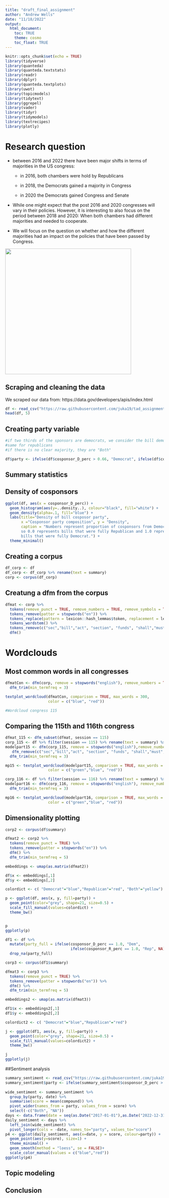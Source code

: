 ```yaml
---
title: "draft_final_assignment"
author: "Andrew Wells"
date: "11/18/2022"
output: 
  html_document:
    toc: TRUE
    theme: cosmo
    toc_float: TRUE
---
```


```r
knitr::opts_chunk$set(echo = TRUE)
library(tidyverse)
library(quanteda)
library(quanteda.textstats)
library(readr)
library(dplyr)
library(quanteda.textplots)
library(uwot)
library(topicmodels)
library(tidytext)
library(ggrepel)
library(vader)
library(tidyr)
library(tidymodels) 
library(textrecipes)
library(plotly)
```

# Research question

-   between 2016 and 2022 there have been major shifts in terms of majorities in the US congress:

    -   in 2016, both chambers were hold by Republicans

    -   in 2018, the Democrats gained a majority in Congress

    -   in 2020 the Democrats gained Congress and Senate

-   While one might expect that the post 2016 and 2020 congresses will vary in their policies. However, it is interesting to also focus on the period between 2018 and 2020: When both chambers had different majorities and needed to cooperate.

-   We will focus on the question on whether and how the different majorities had an impact on the policies that have been passed by Congress.

![](https://www.politico.com/dims4/default/0ba7efa/2147483647/strip/true/crop/1160x773+0+0/resize/1290x860!/quality/90/?url=https%253A%252F%252Fstatic.politico.com%252Fa3%252F2c%252Ffbd235e445b4a96e0373e3060e3c%252Fgettyimages-1294351903-1.jpg){width="400"}

## Scraping and cleaning the data

We scraped our data from: https://data.gov/developers/apis/index.html


```r
df <- read_csv("https://raw.githubusercontent.com/juka19/tad_assignment3/main/data/data_11_28.csv")
head(df, 5)
```

## Creating party variable

```r
#if two thirds of the sponsors are democrats, we consider the bill democrat-dominated
#same for republicans
#if there is no clear majority, they are "Both"

df$party <- ifelse(df$cosponsor_D_perc > 0.66, "Democrat", ifelse(df$cosponsor_R_perc > 0.66, "Republican", "Both"))
```

## Summary statistics

## Density of cosponsors
```r
ggplot(df, aes(x = cosponsor_D_perc)) + 
  geom_histogram(aes(y=..density..), colour="black", fill="white") +
  geom_density(alpha=.1, fill="blue") +
  labs(title="Density of bill cosposor party",
       x ="Cosponsor party composition", y = "Density", 
       caption = "Numbers represent proportion of cosponsors from Democratic party, 
       so 0.0 represents bills that were fully Republican and 1.0 represents 
       bills that were fully Democrat.") +
  theme_minimal()
```

## Creating a corpus

```r
df_corp <- df
df_corp <- df_corp %>% rename(text = summary)
corp <- corpus(df_corp)
```

## Creatung a dfm from the corpus
```r
dfmat <- corp %>%
  tokens(remove_punct = TRUE, remove_numbers = TRUE, remove_symbols = TRUE) %>%
  tokens_remove(patter = stopwords("en")) %>%
  tokens_replace(pattern = lexicon::hash_lemmas$token, replacement = lexicon::hash_lemmas$lemma) %>%
  tokens_wordstem() %>%
  tokens_remove(c("sec","bill","act", "section", "funds", "shall","must", "use", "author","fund","provid","program","requir","divis","titl","appropri","specifi")) %>%
  dfm()

```

# Wordclouds

## Most common words in all congresses

```r

dfmatCon <- dfm(corp, remove = stopwords("english"), remove_numbers = TRUE, remove_punct = TRUE, groups = corp$session) %>%dfm_remove(c("sec","bill","act", "section", "funds", "shall","must", "used")) %>%
  dfm_trim(min_termfreq = 3)

textplot_wordcloud(dfmatCon, comparison = TRUE, max_words = 300,
                   color = c("blue", "red"))

#Wordcloud congress 115
```

## Comparing the 115th and 116th congress

```r

dfmat_115 <- dfm_subset(dfmat, session == 115)
corp_115 <- df %>% filter(session == 115) %>% rename(text = summary) %>% corpus()
modelpart15 <- dfm(corp_115, remove = stopwords("english"),remove_numbers = TRUE, remove_punct = TRUE, groups = corp_115$party) %>%
   dfm_remove(c("sec","bill","act", "section", "funds", "shall","must", "used")) %>%
  dfm_trim(min_termfreq = 3)

mp15 <- textplot_wordcloud(modelpart15, comparison = TRUE, max_words = 300,
                   color = c("green","blue", "red"))

corp_116 <- df %>% filter(session == 116) %>% rename(text = summary) %>% corpus()
modelpart16 <- dfm(corp_116, remove = stopwords("english"), remove_numbers = TRUE, remove_punct = TRUE, groups = corp_116$party) %>% dfm_remove(c("sec","bill","act", "section", "funds", "shall","must", "used")) %>%
  dfm_trim(min_termfreq = 3)

mp16 <- textplot_wordcloud(modelpart16, comparison = TRUE, max_words = 300,
                   color = c("green","blue", "red"))
```




## Dimensionality plotting

```r
corp2 <- corpus(df$summary)

dfmat2 <- corp2 %>%
  tokens(remove_punct = TRUE) %>%
  tokens_remove(patter = stopwords("en")) %>%
  dfm() %>%
  dfm_trim(min_termfreq = 5)

embeddings <- umap(as.matrix(dfmat2)) 

df$x <- embeddings[,1]
df$y <- embeddings[,2]

colordict <- c( "Democrat"="blue","Republican"="red", "Both"="yellow")

p <- ggplot(df, aes(x, y, fill=party)) + 
  geom_point(color="grey", shape=21, size=0.5) + 
  scale_fill_manual(values=colordict) +
  theme_bw()


p
ggplotly(p)
```

```r
df1 <- df %>%
  mutate(party_full = ifelse(cosponsor_D_perc == 1.0, "Dem",
                             ifelse(cosponsor_R_perc == 1.0, "Rep", NA))) %>%
  drop_na(party_full)

corp3 <- corpus(df1$summary)

dfmat3 <- corp3 %>%
  tokens(remove_punct = TRUE) %>%
  tokens_remove(patter = stopwords("en")) %>%
  dfm() %>%
  dfm_trim(min_termfreq = 5)

embeddings2 <- umap(as.matrix(dfmat3)) 

df1$x <- embeddings2[,1]
df1$y <- embeddings2[,2]

colordict2 <- c( "Democrat"="blue","Republican"="red")

j <- ggplot(df1, aes(x, y, fill=party)) + 
  geom_point(color="grey", shape=21, size=0.5) + 
  scale_fill_manual(values=colordict2) +
  theme_bw()

j
ggplotly(j)
```


##Sentiment analysis

```r
summary_sentiment <- read_csv("https://raw.githubusercontent.com/juka19/tad_assignment3/main/data/data_w_vader.csv")
summary_sentiment$party <- ifelse(summary_sentiment$cosponsor_D_perc > 0.66, "Democrat", ifelse(summary_sentiment$cosponsor_R_perc > 0.66, "Republican", "Both"))
  
wide_sentiment <- summary_sentiment %>%
  group_by(party, date) %>%
  summarise(score = mean(compound)) %>% 
  pivot_wider(names_from = party, values_from = score) %>%
  select(-c("Both", "NA"))
days <- data.frame(date = seq(as.Date("2017-01-01"),as.Date("2022-12-31"),1))
daily_sentiment <- days %>% 
  left_join(wide_sentiment) %>% 
  pivot_longer(cols = -date, names_to="party", values_to="score")
p4 <- ggplot(daily_sentiment, aes(x=date, y = score, colour=party)) +
  geom_point(aes(y=score), size=1) + 
  theme_minimal() + 
  geom_smooth(method = "loess", se = FALSE)+
  scale_color_manual(values = c("blue","red"))
ggplotly(p4)
```

## Topic modeling

## Conclusion

